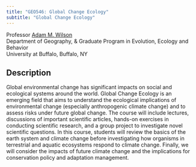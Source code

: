 ```yaml
---
title: "GEO546: Global Change Ecology"
subtitle: "Global Change Ecology"
---
```


Professor <a href="http://adamwilson.us"> Adam M. Wilson </a><br>
Department of Geography, & Graduate Program in Evolution, Ecology and Behavior <br> 
University at Buffalo, Buffalo, NY

## Description
Global environmental change has significant impacts on social and ecological systems around the world.  Global Change Ecology is an emerging field that aims to understand the ecological implications of environmental change (especially anthropogenic climate change) and to assess risks under future global change. The course will include lectures, discussions of important scientific articles, hands-on exercises in conducting scientific research, and a group project to investigate novel scientific questions. In this course, students will review the basics of the earth system and climate change before investigating how organisms in terrestrial and aquatic ecosystems respond to climate change. Finally, we will consider the impacts of future climate change and the implications for conservation policy and adaptation management. 
